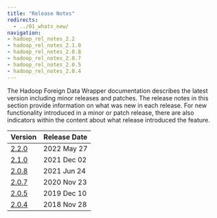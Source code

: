 ```yaml
---
title: "Release Notes"
redirects:
  - ../01_whats_new/
navigation:
- hadoop_rel_notes_2.2
- hadoop_rel_notes_2.1.0
- hadoop_rel_notes_2.0.8
- hadoop_rel_notes_2.0.7
- hadoop_rel_notes_2.0.5
- hadoop_rel_notes_2.0.4
---
```



The Hadoop Foreign Data Wrapper documentation describes the latest version including minor releases and patches. The release notes in this section provide information on what was new in each release. For new functionality introduced in a minor or patch release, there are also indicators within the content about what release introduced the feature.

| Version                         | Release Date | 
| --------------------------------| ------------ |
| [2.2.0](hadoop_rel_notes_2.2  ) | 2022 May 27  | 
| [2.1.0](hadoop_rel_notes_2.1.0) | 2021 Dec 02  | 
| [2.0.8](hadoop_rel_notes_2.0.8) | 2021 Jun 24  |
| [2.0.7](hadoop_rel_notes_2.0.7) | 2020 Nov 23  |
| [2.0.5](hadoop_rel_notes_2.0.5) | 2019 Dec 10  |
| [2.0.4](hadoop_rel_notes_2.0.4) | 2018 Nov 28  |
